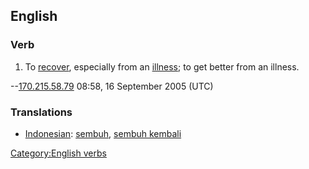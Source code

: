 ==English==

=== Verb ===
[[Category:English verbs]]
{{en-infl-reg-other-e|recuperat|e}}
# To [[recover]], especially from an [[illness]]; to get better from an illness.
--[[User:170.215.58.79|170.215.58.79]] 08:58, 16 September 2005 (UTC)

=== Translations ===
*[[Indonesian]]: [[sembuh]], [[sembuh kembali]]